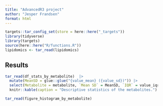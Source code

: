 ```yaml
---
title: "AdvancedR3 project"
author: "Jesper Frandsen"
format: html
---
```


```r
targets::tar_config_set(store = here::here("_targets"))
library(tidyverse)
library(targets)
source(here::here("R/functions.R"))
lipidomics <- tar_read(lipidomics)
```

## Results

```r
tar_read(df_stats_by_metabolite)  |>
  mutate(MeanSD = glue::glue("{value_mean} ({value_sd})")) |>
  select(Metabolite = metabolite, `Mean SD` = MeanSD, `IQR` = value_iqr) |>
  knitr::kable(caption = "Descriptive statistics of the metabolites.")
```

```r
tar_read(figure_histogram_by_metabolite)
```
